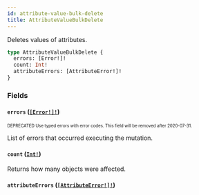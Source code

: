 ```yaml
---
id: attribute-value-bulk-delete
title: AttributeValueBulkDelete
---
```


Deletes values of attributes.

```graphql
type AttributeValueBulkDelete {
  errors: [Error!]!
  count: Int!
  attributeErrors: [AttributeError!]!
}
```

### Fields

#### `errors` ([`[Error!]!`](/api-reference/objects/error.mdx))

<sub><sup><span className="deprecatedTag">DEPRECATED</span> Use typed errors with error codes. This field will be removed after 2020-07-31.</sup></sub>

List of errors that occurred executing the mutation.

#### `count` ([`Int!`](/api-reference/scalars/int.mdx))

Returns how many objects were affected.

#### `attributeErrors` ([`[AttributeError!]!`](/api-reference/objects/attribute-error.mdx))
